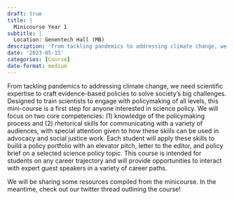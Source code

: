 ```yaml
---
draft: true 
title: |
  Minicourse Year 1
subtitle: |
  Location: Genentech Hall (MB)
description: 'From tackling pandemics to addressing climate change, we need scientific expertise to craft evidence-based policies to solve society’s big challenges.'
date: '2023-05-15'
categories: [Course]
date-format: medium 
---
```



From tackling pandemics to addressing climate change, we need scientific expertise to craft evidence-based policies to solve society’s big challenges. Designed to train scientists to engage with policymaking of all levels, this mini-course is a first step for anyone interested in science policy. We will focus on two core competencies: (1) knowledge of the policymaking process and (2) rhetorical skills for communicating with a variety of audiences, with special attention given to how these skills can be used in advocacy and social justice work. Each student will apply these skills to build a policy portfolio with an elevator pitch, letter to the editor, and policy brief on a selected science policy topic. This course is intended for students on any career trajectory and will provide opportunities to interact with expert guest speakers in a variety of career paths.

We will be sharing some resources compiled from the minicourse. In the meantime, check out our twitter thread outlining the course!


